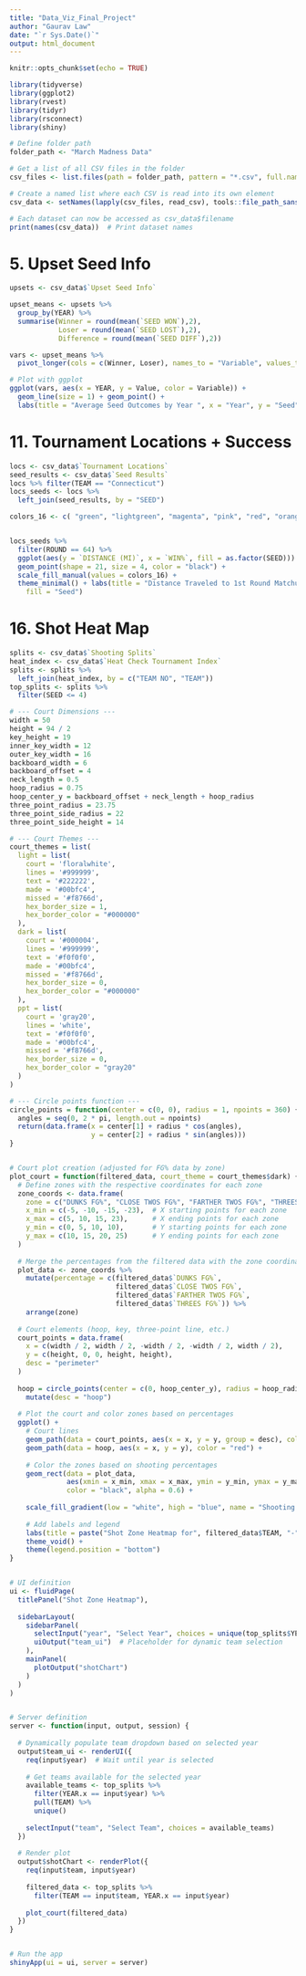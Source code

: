 ```yaml
---
title: "Data_Viz_Final_Project"
author: "Gaurav Law"
date: "`r Sys.Date()`"
output: html_document
---
```


```r
knitr::opts_chunk$set(echo = TRUE)
```

```r
library(tidyverse)
library(ggplot2)
library(rvest)
library(tidyr)
library(rsconnect)
library(shiny)
```


```r

# Define folder path
folder_path <- "March Madness Data"

# Get a list of all CSV files in the folder
csv_files <- list.files(path = folder_path, pattern = "*.csv", full.names = TRUE)

# Create a named list where each CSV is read into its own element
csv_data <- setNames(lapply(csv_files, read_csv), tools::file_path_sans_ext(basename(csv_files)))

# Each dataset can now be accessed as csv_data$filename
print(names(csv_data))  # Print dataset names

```


# 5. Upset Seed Info

```r
upsets <- csv_data$`Upset Seed Info`

upset_means <- upsets %>%
  group_by(YEAR) %>%
  summarise(Winner = round(mean(`SEED WON`),2),
            Loser = round(mean(`SEED LOST`),2),
            Difference = round(mean(`SEED DIFF`),2))

vars <- upset_means %>%
  pivot_longer(cols = c(Winner, Loser), names_to = "Variable", values_to = "Value")

# Plot with ggplot
ggplot(vars, aes(x = YEAR, y = Value, color = Variable)) +
  geom_line(size = 1) + geom_point() +
  labs(title = "Average Seed Outcomes by Year ", x = "Year", y = "Seed") + theme_minimal()

```

# 11. Tournament Locations + Success

```r
locs <- csv_data$`Tournament Locations`
seed_results <- csv_data$`Seed Results`
locs %>% filter(TEAM == "Connecticut")
locs_seeds <- locs %>%
  left_join(seed_results, by = "SEED")

colors_16 <- c( "green", "lightgreen", "magenta", "pink", "red", "orange", "yellow", "gold", "beige", "maroon", "brown", "cyan", "lightblue", "blue", "darkblue", "purple")


locs_seeds %>%
  filter(ROUND == 64) %>%
  ggplot(aes(y = `DISTANCE (MI)`, x = `WIN%`, fill = as.factor(SEED))) + 
  geom_point(shape = 21, size = 4, color = "black") + 
  scale_fill_manual(values = colors_16) +  
  theme_minimal() + labs(title = "Distance Traveled to 1st Round Matchup vs. Win Rate",
    fill = "Seed")
```


# 16. Shot Heat Map

```r
splits <- csv_data$`Shooting Splits`
heat_index <- csv_data$`Heat Check Tournament Index`
splits <- splits %>%
  left_join(heat_index, by = c("TEAM NO", "TEAM"))
top_splits <- splits %>%
  filter(SEED <= 4)

```

```r

# --- Court Dimensions ---
width = 50
height = 94 / 2
key_height = 19
inner_key_width = 12
outer_key_width = 16
backboard_width = 6
backboard_offset = 4
neck_length = 0.5
hoop_radius = 0.75
hoop_center_y = backboard_offset + neck_length + hoop_radius
three_point_radius = 23.75
three_point_side_radius = 22
three_point_side_height = 14

# --- Court Themes ---
court_themes = list(
  light = list(
    court = 'floralwhite',
    lines = '#999999',
    text = '#222222',
    made = '#00bfc4',
    missed = '#f8766d',
    hex_border_size = 1,
    hex_border_color = "#000000"
  ),
  dark = list(
    court = '#000004',
    lines = '#999999',
    text = '#f0f0f0',
    made = '#00bfc4',
    missed = '#f8766d',
    hex_border_size = 0,
    hex_border_color = "#000000"
  ),
  ppt = list(
    court = 'gray20',
    lines = 'white',
    text = '#f0f0f0',
    made = '#00bfc4',
    missed = '#f8766d',
    hex_border_size = 0,
    hex_border_color = "gray20"
  )
)

# --- Circle points function ---
circle_points = function(center = c(0, 0), radius = 1, npoints = 360) {
  angles = seq(0, 2 * pi, length.out = npoints)
  return(data.frame(x = center[1] + radius * cos(angles),
                    y = center[2] + radius * sin(angles)))
}


# Court plot creation (adjusted for FG% data by zone)
plot_court = function(filtered_data, court_theme = court_themes$dark) {
  # Define zones with the respective coordinates for each zone
  zone_coords <- data.frame(
    zone = c("DUNKS FG%", "CLOSE TWOS FG%", "FARTHER TWOS FG%", "THREES FG%"),
    x_min = c(-5, -10, -15, -23),  # X starting points for each zone
    x_max = c(5, 10, 15, 23),      # X ending points for each zone
    y_min = c(0, 5, 10, 10),       # Y starting points for each zone
    y_max = c(10, 15, 20, 25)      # Y ending points for each zone
  )
  
  # Merge the percentages from the filtered data with the zone coordinates
  plot_data <- zone_coords %>%
    mutate(percentage = c(filtered_data$`DUNKS FG%`, 
                          filtered_data$`CLOSE TWOS FG%`, 
                          filtered_data$`FARTHER TWOS FG%`, 
                          filtered_data$`THREES FG%`)) %>%
    arrange(zone)
  
  # Court elements (hoop, key, three-point line, etc.)
  court_points = data.frame(
    x = c(width / 2, width / 2, -width / 2, -width / 2, width / 2),
    y = c(height, 0, 0, height, height),
    desc = "perimeter"
  )
  
  hoop = circle_points(center = c(0, hoop_center_y), radius = hoop_radius) %>%
    mutate(desc = "hoop")
  
  # Plot the court and color zones based on percentages
  ggplot() +
    # Court lines
    geom_path(data = court_points, aes(x = x, y = y, group = desc), color = court_theme$lines) +
    geom_path(data = hoop, aes(x = x, y = y), color = "red") +
    
    # Color the zones based on shooting percentages
    geom_rect(data = plot_data, 
              aes(xmin = x_min, xmax = x_max, ymin = y_min, ymax = y_max, fill = percentage), 
              color = "black", alpha = 0.6) +
    
    scale_fill_gradient(low = "white", high = "blue", name = "Shooting %") +
    
    # Add labels and legend
    labs(title = paste("Shot Zone Heatmap for", filtered_data$TEAM, "-", filtered_data$YEAR.x)) +
    theme_void() +
    theme(legend.position = "bottom")
}


# UI definition
ui <- fluidPage(
  titlePanel("Shot Zone Heatmap"),
  
  sidebarLayout(
    sidebarPanel(
      selectInput("year", "Select Year", choices = unique(top_splits$YEAR.x)),
      uiOutput("team_ui")  # Placeholder for dynamic team selection
    ),
    mainPanel(
      plotOutput("shotChart")
    )
  )
)


# Server definition
server <- function(input, output, session) {
  
  # Dynamically populate team dropdown based on selected year
  output$team_ui <- renderUI({
    req(input$year)  # Wait until year is selected
    
    # Get teams available for the selected year
    available_teams <- top_splits %>%
      filter(YEAR.x == input$year) %>%
      pull(TEAM) %>%
      unique()
    
    selectInput("team", "Select Team", choices = available_teams)
  })
  
  # Render plot
  output$shotChart <- renderPlot({
    req(input$team, input$year)
    
    filtered_data <- top_splits %>%
      filter(TEAM == input$team, YEAR.x == input$year)
    
    plot_court(filtered_data)
  })
}


# Run the app
shinyApp(ui = ui, server = server)


```
